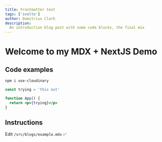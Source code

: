 ```yaml
---
title: Frontmatter test
tags: ['svelte']
author: Domitrius Clark
description:
  An introduction blog post with some code blocks, the final mix
---
```


# Welcome to my MDX + NextJS Demo

## Code examples

```bash
npm i use-cloudinary
```

```jsx
const trying = 'this out'

function App() {
  return <p>{trying}</p>
}
```

## Instructions

Edit `/src/blogs/example.mdx` ✅
